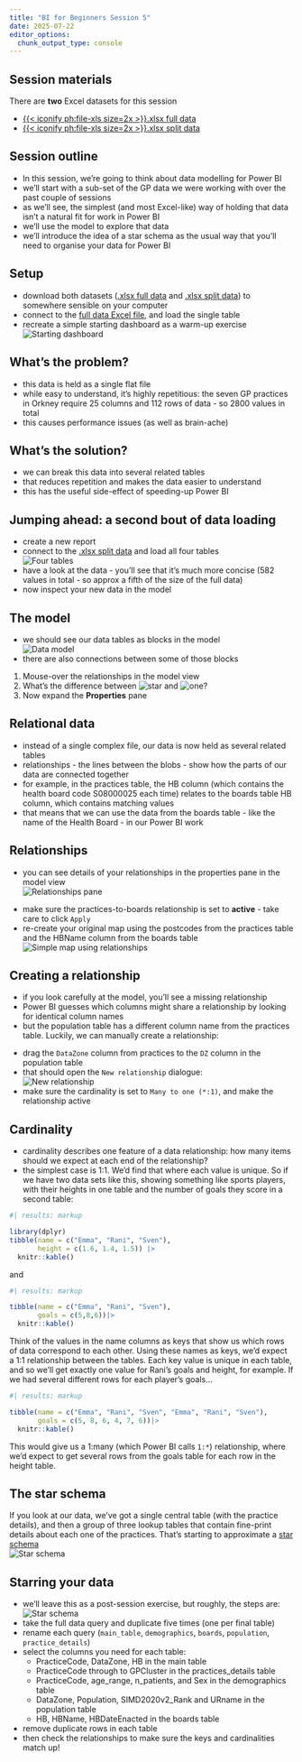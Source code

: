 ```yaml
---
title: "BI for Beginners Session 5"
date: 2025-07-22
editor_options: 
  chunk_output_type: console
---
```


::: {.callout-note collapse="false" appearance="default" icon="true"}
## Session materials

There are **two** Excel datasets for this session

-   [{{< iconify ph:file-xls size=2x >}}.xlsx full data](src/s05_full_data.xlsx)
-   [{{< iconify ph:file-xls size=2x >}}.xlsx split data](src/s05_split_data.xlsx)

:::


## Session outline

<!-- here's where a video might go -->

+ In this session, we're going to think about data modelling for Power BI
+ we'll start with a sub-set of the GP data we were working with over the past couple of sessions
+ as we'll see, the simplest (and most Excel-like) way of holding that data isn't a natural fit for work in Power BI
+ we'll use the model to explore that data
+ we'll introduce the idea of a star schema as the usual way that you'll need to organise your data for Power BI

## Setup

+ download both datasets ([.xlsx full data](src/s05_full_data.xlsx) and [.xlsx split data](src/s05_split_data.xlsx)) to somewhere sensible on your computer
+ connect to the [full data Excel file](src/s05_full_data.xlsx), and load the single table
+ recreate a simple starting dashboard as a warm-up exercise </br> ![Starting dashboard](../src/images/bfb_s05_start_dash.png)

## What's the problem?

+ this data is held as a single flat file
+ while easy to understand, it's highly repetitious: the seven GP practices in Orkney require 25 columns and 112 rows of data - so 2800 values in total
+ this causes performance issues (as well as brain-ache)

## What's the solution?

+ we can break this data into several related tables
+ that reduces repetition and makes the data easier to understand
+ this has the useful side-effect of speeding-up Power BI

## Jumping ahead: a second bout of data loading

+ create a new report
+ connect to the [.xlsx split data](src/s05_split_data.xlsx) and load all four tables </br> ![Four tables](../src/images/bfb_s05_four_tables.png)
+ have a look at the data - you'll see that it's much more concise (582 values in total - so approx a fifth of the size of the full data)
+ now inspect your new data in the model

## The model

+ we should see our data tables as blocks in the model</br>![Data model](../src/images/bfb_s05_model.png)
+ there are also connections between some of those blocks

::: {.callout-tip title="Task"}
1.  Mouse-over the relationships in the model view
2.  What's the difference between ![star](../src/images/star.png) and ![one](../src/images/one.png)?
3.  Now expand the **Properties** pane
:::

## Relational data

+ instead of a single complex file, our data is now held as several related tables
+ relationships - the lines between the blobs - show how the parts of our data are connected together
+ for example, in the practices table, the HB column (which contains the health board code S08000025 each time) relates to the boards table HB column, which contains matching values
+ that means that we can use the data from the boards table - like the name of the Health Board - in our Power BI work

## Relationships

+ you can see details of your relationships in the properties pane in the model view </br> ![Relationships pane](../src/images/bfb_s05_relationships.png)

::: {.callout-tip title="Task"}
+ make sure the practices-to-boards relationship is set to **active** - take care to click `Apply`
+ re-create your original map using the postcodes from the practices table and the HBName column from the boards table </br> ![Simple map using relationships](../src/images/bfb_s05_relationships_map.png)
:::

## Creating a relationship
+ if you look carefully at the model, you'll see a missing relationship
+ Power BI guesses which columns might share a relationship by looking for identical column names
+ but the population table has a different column name from the practices table. Luckily, we can manually create a relationship:

::: {.callout-tip title="Task"}
+ drag the `DataZone` column from practices to the `DZ` column in the population table
+ that should open the `New relationship` dialogue: </br> ![New relationship](../src/images/bfb_s05_relationships_new.png)
+ make sure the cardinality is set to `Many to one (*:1)`, and make the relationship active

:::

## Cardinality

+ cardinality describes one feature of a data relationship: how many items should we expect at each end of the relationship?
+ the simplest case is 1:1. We'd find that where each value is unique. So if we have two data sets like this, showing something like sports players, with their heights in one table and the number of goals they score in a second table:

```r
#| results: markup

library(dplyr)
tibble(name = c("Emma", "Rani", "Sven"),
       height = c(1.6, 1.4, 1.5)) |>
  knitr::kable()
```

and

```r
#| results: markup

tibble(name = c("Emma", "Rani", "Sven"),
       goals = c(5,8,6))|>
  knitr::kable()
```

Think of the values in the name columns as keys that show us which rows of data correspond to each other. Using these names as keys, we'd expect a 1:1 relationship between the tables. Each key value is unique in each table, and so we'll get exactly one value for Rani's goals and height, for example. If we had several different rows for each player's goals...

```r
#| results: markup

tibble(name = c("Emma", "Rani", "Sven", "Emma", "Rani", "Sven"),
       goals = c(5, 8, 6, 4, 7, 6))|>
  knitr::kable()
```

This would give us a 1:many (which Power BI calls `1:*`) relationship, where we'd expect to get several rows from the goals table for each row in the height table.

## The star schema

If you look at our data, we've got a single central table (with the practice details), and then a group of three lookup tables that contain fine-print details about each one of the practices. That's starting to approximate a [star schema](https://learn.microsoft.com/en-us/power-bi/guidance/star-schema) </br> ![Star schema](../src/images/bfb_s05_relationships_star.png)

## Starring your data

+ we'll leave this as a post-session exercise, but roughly, the steps are: </br> ![Star schema](../src/images/bfb_s05_relationships_star_2.png)
+ take the full data query and duplicate five times (one per final table)
+ rename each query (`main_table`, `demographics`, `boards`, `population`, `practice_details`)
+ select the columns you need for each table:
    + PracticeCode, DataZone, HB in the main table
    + PracticeCode through to GPCluster in the practices_details table
    + PracticeCode, age_range, n_patients, and Sex in the demographics table
    + DataZone, Population, SIMD2020v2_Rank	and URname in the population table
    + HB, HBName, HBDateEnacted in the boards table
+ remove duplicate rows in each table
+ then check the relationships to make sure the keys and cardinalities match up!

